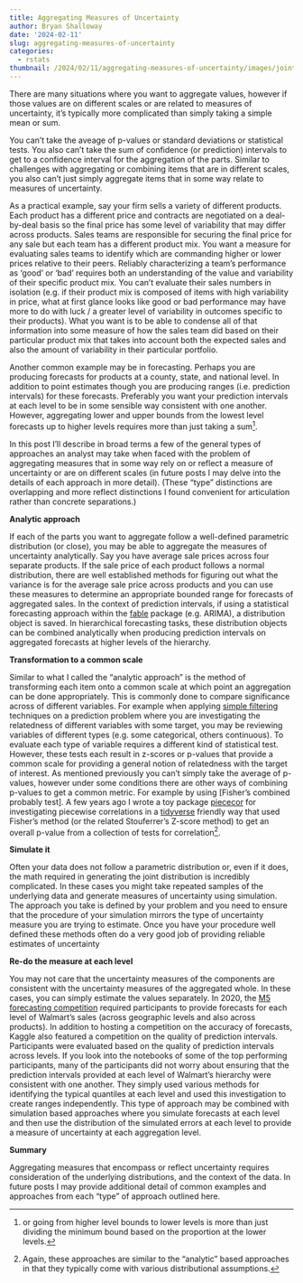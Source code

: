 ```yaml
---
title: Aggregating Measures of Uncertainty
author: Bryan Shalloway
date: '2024-02-11'
slug: aggregating-measures-of-uncertainty
categories:
  - rstats
thumbnail: /2024/02/11/aggregating-measures-of-uncertainty/images/joint-distribution.png
---
```


There are many situations where you want to aggregate values, however if those values are on different scales or are related to measures of uncertainty, it's typically more complicated than simply taking a simple mean or sum.

You can't take the aveage of p-values or standard deviations or statistical tests. You also can't take the sum of confidence (or prediction) intervals to get to a confidence interval for the aggregation of the parts. Similar to challenges with aggregating or combining items that are in different scales, you also can't just simply aggregate items that in some way relate to measures of uncertainty.

As a practical example, say your firm sells a variety of different products. Each product has a different price and contracts are negotiated on a deal-by-deal basis so the final price has some level of variability that may differ across products. Sales teams are responsible for securing the final price for any sale but each team has a different product mix. You want a measure for evaluating sales teams to identify which are commanding higher or lower prices relative to their peers. Reliably characterizing a team's performance as 'good' or 'bad' requires both an understanding of the value and variability of their specific product mix. You can't evaluate their sales numbers in isolation (e.g. if their product mix is composed of items with high variability in price, what at first glance looks like good or bad performance may have more to do with luck / a greater level of variability in outcomes specific to their products). What you want is to be able to condense all of that information into some measure of how the sales team did based on their particular product mix that takes into account both the expected sales and also the amount of variability in their particular portfolio. 

Another common example may be in forecasting. Perhaps you are producing forecasts for products at a county, state, and national level. In addition to point estimates though you are producing ranges (i.e. prediction intervals) for these forecasts. Preferably you want your prediction intervals at each level to be in some sensible way consistent with one another. However, aggregating lower and upper bounds from the lowest level forecasts up to higher levels requires more than just taking a sum^[or going from higher level bounds to lower levels is more than just dividing the minimum bound based on the proportion at the lower levels.].

In this post I'll describe in broad terms a few of the general types of approaches an analyst may take when faced with the problem of aggregating measures that in some way rely on or reflect a measure of uncertainty or are on different scales (in future posts I may delve into the details of each approach in more detail). (These "type" distinctions are overlapping and more reflect distinctions I found convenient for articulation rather than concrete separations.)

**Analytic approach**

If each of the parts you want to aggregate follow a well-defined parametric distribution (or close), you may be able to aggregate the measures of uncertainty analytically. Say you have average sale prices across four separate products. If the sale price of each product follows a normal distribution, there are well established methods for figuring out what the variance is for the average sale price across products and you can use these measures to determine an appropriate bounded range for forecasts of aggregated sales. In the context of prediction intervals, if using a statistical forecasting approach within the [fable](https://github.com/tidyverts/fable) package (e.g. ARIMA), a distribution object is saved. In hierarchical forecasting tasks, these distribution objects can be combined analytically when producing prediction intervals on aggregated forecasts at higher levels of the hierarchy.

**Transformation to a common scale**

Similar to what I called the "analytic approach" is the method of transforming each item onto a common scale at which point an aggregation can be done appropriately. This is commonly done to compare significance across of different variables. For example when applying [simple filtering](http://www.feat.engineering/greedy-simple-filters) techniques on a prediction problem where you are investigating the relatedness of different variables with some target, you may be reviewing variables of different types (e.g. some categorical, others continuous). To evaluate each type of variable requires a different kind of statistical test. However, these tests each result in z-scores or p-values that provide a common scale for providing a general notion of relatedness with the target of interest. As mentioned previously you can't simply take the average of p-values, however under some conditions there are other ways of combining p-values to get a common metric. For example by using [Fisher's combined probably test]. A few years ago I wrote a toy package [piececor](https://github.com/brshallo/piececor) for investigating piecewise correlations in a [tidyverse](https://www.tidyverse.org/) friendly way that used Fisher's method (or the related Stouferrer's Z-score method) to get an overall p-value from a collection of tests for correlation^[Again, these approaches are similar to the "analytic" based approaches in that they typically come with various distributional assumptions.].

**Simulate it**

Often your data does not follow a parametric distribution or, even if it does, the math required in generating the joint distribution is incredibly complicated. In these cases you might take repeated samples of the underlying data and generate measures of uncertainty using simulation. The approach you take is defined by your problem and you need to ensure that the procedure of your simulation mirrors the type of uncertainty measure you are trying to estimate. Once you have your procedure well defined these methods often do a very good job of providing reliable estimates of uncertainty

**Re-do the measure at each level**

You may not care that the uncertainty measures of the components are consistent with the uncertainty measures of the aggregated whole. In these cases, you can simply estimate the values separately. In 2020, the [M5 forecasting competition](https://www.kaggle.com/competitions/m5-forecasting-uncertainty) required participants to provide forecasts for each level of Walmart's sales (across geographic levels and also across products). In addition to hosting a competition on the accuracy of forecasts, Kaggle also featured a competition on the quality of prediction intervals. Participants were evaluated based on the quality of prediction intervals across levels. If you look into the notebooks of some of the top performing participants, many of the participants did not worry about ensuring that the prediction intervals provided at each level of Walmart's hierarchy were consistent with one another. They simply used various methods for identifying the typical quantiles at each level and used this investigation to create ranges independently. This type of approach may be combined with simulation based approaches where you simulate forecasts at each level and then use the distribution of the simulated errors at each level to provide a measure of uncertainty at each aggregation level.

**Summary**

Aggregating measures that encompass or reflect uncertainty requires consideration of the underlying distributions, and the context of the data. In future posts I may provide additional detail of common examples and approaches from each "type" of approach outlined here.